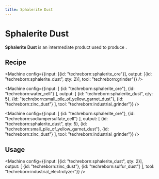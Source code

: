 ```yaml
---
title: Sphalerite Dust
---
```


<ItemImage file="sphalerite_dust" alt="Sphalerite Dust" size="200" />

# Sphalerite Dust

**Sphalerite Dust** is an intermediate product used to produce <McItem slug="techreborn:zinc_dust" />.

## Recipe

<CraftingTable recipe="input techreborn:small_pile_of_sphalerite_dust techreborn:small_pile_of_sphalerite_dust air input techreborn:small_pile_of_sphalerite_dust techreborn:small_pile_of_sphalerite_dust air input air air air output techreborn:sphalerite_dust"/>

<Machine config={{input: [{id: "techreborn:sphalerite_ore"}], output: [{id: "techreborn:sphalerite_dust", qty: 2}], tool: "techreborn:grinder"}} />

<Machine config={{input: [
  {id: "techreborn:sphalerite_ore"},
  {id: "techreborn:water_cell"}
], output: [
  {id: "techreborn:sphalerite_dust", qty: 5},
  {id: "techreborn:small_pile_of_yellow_garnet_dust"},
  {id: "techreborn:zinc_dust"}
], tool: "techreborn:industrial_grinder"}} />

<Machine config={{input: [
  {id: "techreborn:sphalerite_ore"},
  {id: "techreborn:sodiumpersulfate_cell"}
], output: [
  {id: "techreborn:sphalerite_dust", qty: 5},
  {id: "techreborn:small_pile_of_yellow_garnet_dust"},
  {id: "techreborn:zinc_dust"}
], tool: "techreborn:industrial_grinder"}} />

## Usage

<CraftingTable recipe="input air air air input air techreborn:sphalerite_dust air input air air air output techreborn:small_pile_of_sphalerite_dust,4"/>

<Machine config={{input: [{id: "techreborn:sphalerite_dust", qty: 2}], output: [
  {id: "techreborn:zinc_dust"},
  {id: "techreborn:sulfur_dust"}
], tool: "techreborn:industrial_electrolyzer"}} />

